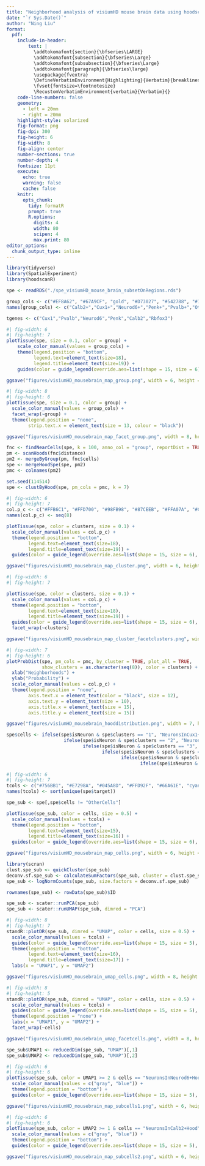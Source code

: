 ```yaml
---
title: "Neighborhood analysis of visiumHD mouse brain data using hoodscanR (gene expression)"
date: "`r Sys.Date()`"
author: "Ning Liu"
format:
  pdf:
    include-in-header:
        text: |
          \addtokomafont{section}{\bfseries\LARGE}
          \addtokomafont{subsection}{\bfseries\Large}
          \addtokomafont{subsubsection}{\bfseries\Large}
          \addtokomafont{paragraph}{\bfseries\large}
          \usepackage{fvextra}
          \DefineVerbatimEnvironment{Highlighting}{Verbatim}{breaklines,commandchars=\\\{\}}
          \fvset{fontsize=\footnotesize}
          \RecustomVerbatimEnvironment{verbatim}{Verbatim}{}
    code-line-numbers: false
    geometry:
      - left = 20mm
      - right = 20mm
    highlight-style: solarized
    fig-format: png
    fig-dpi: 300
    fig-height: 6
    fig-width: 8
    fig-align: center
    number-sections: true
    number-depth: 4
    fontsize: 11pt
    execute:
      echo: true
      warning: false
      cache: false
    knitr:
      opts_chunk:
        tidy: formatR
        prompt: true
        R.options:
          digits: 4
          width: 80
          scipen: 4
          max.print: 80
editor_options:
  chunk_output_type: inline
---
```



```r
library(tidyverse)
library(SpatialExperiment)
library(hoodscanR)
```


```r
spe <- readRDS("./spe_visiumHD_mouse_brain_subsetOnRegions.rds")
```

```r
group_cols <- c("#EF8A62", "#67A9CF", "gold", "#D73027", "#542788", "#1A9850")
names(group_cols) <- c("Calb2+","Cux1+","Neurod6+","Penk+","Pvalb+","Others")
```

```r
tgenes <- c("Cux1","Pvalb","Neurod6","Penk","Calb2","Rbfox3")
```


```r
#| fig-width: 6
#| fig-height: 7
plotTissue(spe, size = 0.1, color = group) +
    scale_color_manual(values = group_cols) +
    theme(legend.position = "bottom",
          legend.text=element_text(size=18),
          legend.title=element_text(size=19)) +
    guides(color = guide_legend(override.aes=list(shape = 15, size = 6), nrow = 2))

ggsave("figures/visiumHD_mousebrain_map_group.png", width = 6, height = 7, bg = "white")
```


```r
#| fig-width: 8
#| fig-height: 6
plotTissue(spe, size = 0.1, color = group) +
  scale_color_manual(values = group_cols) +
  facet_wrap(~group) +
  theme(legend.position = "none",
        strip.text.x = element_text(size = 13, colour = "black")) 

ggsave("figures/visiumHD_mousebrain_map_facet_group.png", width = 8, height = 6, bg = "white")
```


```r
fnc <- findNearCells(spe, k = 100, anno_col = "group", reportDist = TRUE)
pm <- scanHoods(fnc$distance)
pm2 <- mergeByGroup(pm, fnc$cells)
spe <- mergeHoodSpe(spe, pm2)
pmc <- colnames(pm2)
```


```r
set.seed(114514)
spe <- clustByHood(spe, pm_cols = pmc, k = 7)
```


```r
#| fig-width: 6
#| fig-height: 7
col.p_c <- c("#FFB6C1", "#FFD700", "#98FB98", "#87CEEB", "#FFA07A", "#C71585", "#00CED1", "#9370DB")
names(col.p_c) <- seq(8)

plotTissue(spe, color = clusters, size = 0.1) +
  scale_color_manual(values = col.p_c) +
  theme(legend.position = "bottom",
        legend.text=element_text(size=18),
        legend.title=element_text(size=19)) +
  guides(color = guide_legend(override.aes=list(shape = 15, size = 6), nrow = 2))

ggsave("figures/visiumHD_mousebrain_map_cluster.png", width = 6, height = 7, bg = "white")
```

```r
#| fig-width: 6
#| fig-height: 7

plotTissue(spe, color = clusters, size = 0.1) +
  scale_color_manual(values = col.p_c) +
  theme(legend.position = "bottom",
        legend.text=element_text(size=18),
        legend.title=element_text(size=19)) +
  guides(color = guide_legend(override.aes=list(shape = 15, size = 6), nrow = 2)) +
  facet_wrap(~clusters)

ggsave("figures/visiumHD_mousebrain_map_cluster_facetclusters.png", width = 6, height = 7, bg = "white")
```


```r
#| fig-width: 7
#| fig-height: 6
plotProbDist(spe, pm_cols = pmc, by_cluster = TRUE, plot_all = TRUE,
             show_clusters = as.character(seq(8)), color = clusters) +
  xlab("Neighborhoods") +
  ylab("Probability") +
  scale_color_manual(values = col.p_c) +
  theme(legend.position = "none",
        axis.text.x = element_text(color = "black", size = 12),
        axis.text.y = element_text(size = 10),
        axis.title.x = element_text(size = 15),
        axis.title.y = element_text(size = 15))

ggsave("figures/visiumHD_mousebrain_hooddistribution.png", width = 7, height = 6, bg = "white")
```

```r
spe$cells <- ifelse(spe$isNeuron & spe$clusters == "1", "NeuronsInCux1+Hood",
                     ifelse(spe$isNeuron & spe$clusters == "2", "NeuronsInPenk+Hood",
                            ifelse(spe$isNeuron & spe$clusters == "3", "NeuronsInNeurod6+Hood",
                                   ifelse(spe$isNeuron & spe$clusters == "4", "NeuronsInPenk+Hood",
                                          ifelse(spe$isNeuron & spe$clusters == "5", "NeuronsInCalb2+Hood",
                                                 ifelse(spe$isNeuron & spe$clusters == "6", "NeuronsInPvalb+Hood", "OtherCells"))))))
```


```r
#| fig-width: 6
#| fig-height: 7
tcols <- c("#756BB1", "#E7298A", "#045A8D", "#FFD92F", "#66A61E", "cyan")
names(tcols) <- sort(unique(spe$target))

spe_sub <- spe[,spe$cells != "OtherCells"]

plotTissue(spe_sub, color = cells, size = 0.5) +
  scale_color_manual(values = tcols) +
  theme(legend.position = "bottom",
        legend.text=element_text(size=15),
        legend.title=element_text(size=16)) +
  guides(color = guide_legend(override.aes=list(shape = 15, size = 6), nrow = 3))

ggsave("figures/visiumHD_mousebrain_map_cells.png", width = 6, height = 7, bg = "white")
```


```r
library(scran)
clust.spe_sub <- quickCluster(spe_sub) 
deconv.sf.spe_sub <- calculateSumFactors(spe_sub, cluster = clust.spe_sub)
spe_sub <- logNormCounts(spe_sub, size.factors = deconv.sf.spe_sub)
```


```r
rownames(spe_sub) <- rowData(spe_sub)$ID
```


```r
spe_sub <- scater::runPCA(spe_sub)
spe_sub <- scater::runUMAP(spe_sub, dimred = "PCA")
```



```r
#| fig-width: 8
#| fig-height: 7
standR::plotDR(spe_sub, dimred = "UMAP", color = cells, size = 0.5) +
  scale_color_manual(values = tcols) +
  guides(color = guide_legend(override.aes=list(shape = 15, size = 5), nrow = 3)) +
  theme(legend.position = "bottom",
        legend.text=element_text(size=16),
        legend.title=element_text(size=17)) +
  labs(x = "UMAP1", y = "UMAP2") 

ggsave("figures/visiumHD_mousebrain_umap_cells.png", width = 8, height = 7, bg = "white")
```


```r
#| fig-width: 8
#| fig-height: 5
standR::plotDR(spe_sub, dimred = "UMAP", color = cells, size = 0.5) +
  scale_color_manual(values = tcols) +
  guides(color = guide_legend(override.aes=list(shape = 15, size = 5), nrow = 2)) +
  theme(legend.position = "none") +
  labs(x = "UMAP1", y = "UMAP2") +
  facet_wrap(~cells)

ggsave("figures/visiumHD_mousebrain_umap_facetcells.png", width = 8, height = 5, bg = "white")
```

```r
spe_sub$UMAP1 <- reducedDim(spe_sub, "UMAP")[,1]
spe_sub$UMAP2 <- reducedDim(spe_sub, "UMAP")[,2]
```


```r
#| fig-width: 6
#| fig-height: 6
plotTissue(spe_sub, color = UMAP1 >= 2 & cells == "NeuronsInNeurod6+Hood", size = 0.5) +
  scale_color_manual(values = c("gray", "blue")) +
  theme(legend.position = "bottom") +
  guides(color = guide_legend(override.aes=list(shape = 15, size = 5), nrow = 1))

ggsave("figures/visiumHD_mousebrain_map_subcells1.png", width = 6, height = 6, bg = "white")
```


```r
#| fig-width: 6
#| fig-height: 6
plotTissue(spe_sub, color = UMAP2 >= 1 & cells == "NeuronsInCalb2+Hood", size = 0.5) +
  scale_color_manual(values = c("gray", "blue")) +
  theme(legend.position = "bottom") +
  guides(color = guide_legend(override.aes=list(shape = 15, size = 5), nrow = 1))

ggsave("figures/visiumHD_mousebrain_map_subcells2.png", width = 6, height = 6, bg = "white")
```








